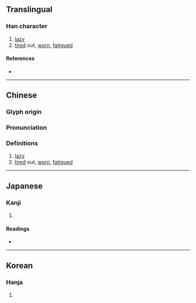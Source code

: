 {{character info/new}}
==Translingual==

===Han character===
{{Han char|rn=9|rad=人|as=21|sn=23|four=26293|canj=OWWF|ids=⿰亻纍}}

# [[lazy]]
# [[tired]] out, [[worn]], [[fatigue]]d

====References====
* {{Han ref|kx=0122.080|dkj=01328|dj=0257.140|hdz=10240.060|uh=513D|ud=20797|bh=F7D0|bd=63440}}

----

==Chinese==
{{zh-forms}}

===Glyph origin===
{{Han etym}}

===Pronunciation===
{{zh-pron
|m=lěi
|c=leoi5,leoi4
|h=pfs=
|md=
|mn=lúi
|w=
|mc=y
|oc=y
|cat=a
}}

===Definitions===
{{zh-hanzi}}

# [[lazy]]
# [[tired]] out, [[worn]], [[fatigue]]d

----

==Japanese==

===Kanji===
{{ja-kanji|grade=|rs=人21}}

# {{rfdef|ja|sort=人21}}

====Readings====
* {{ja-readings|on=[[らい]] (rai), [[れ]] (re), [[るい]] (rui), [[ら]] (ra)|kun=[[おこたる]] (okotaru), [[やみつかれる]] (yamitsukareru)}}

----

==Korean==

===Hanja===
{{ko-hanja|hangeul=래|rv=rae|mr=rae}}

# {{rfdef|ko|sort=人21}}